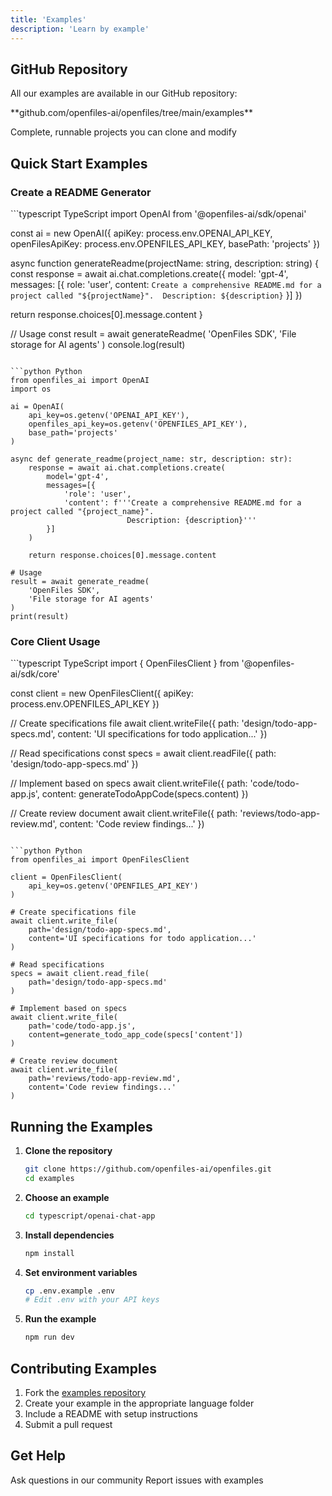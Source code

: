 ```yaml
---
title: 'Examples'
description: 'Learn by example'
---
```


## GitHub Repository

All our examples are available in our GitHub repository:

<Card title="OpenFiles Examples" icon="github" href="https://github.com/openfiles-ai/openfiles/tree/main/examples">
  **github.com/openfiles-ai/openfiles/tree/main/examples**
  
  Complete, runnable projects you can clone and modify
</Card>

## Quick Start Examples

### Create a README Generator

<CodeGroup>
```typescript TypeScript
import OpenAI from '@openfiles-ai/sdk/openai'

const ai = new OpenAI({
  apiKey: process.env.OPENAI_API_KEY,
  openFilesApiKey: process.env.OPENFILES_API_KEY,
  basePath: 'projects'
})

async function generateReadme(projectName: string, description: string) {
  const response = await ai.chat.completions.create({
    model: 'gpt-4',
    messages: [{
      role: 'user',
      content: `Create a comprehensive README.md for a project called "${projectName}". 
                Description: ${description}`
    }]
  })
  
  return response.choices[0].message.content
}

// Usage
const result = await generateReadme(
  'OpenFiles SDK',
  'File storage for AI agents'
)
console.log(result)
```

```python Python
from openfiles_ai import OpenAI
import os

ai = OpenAI(
    api_key=os.getenv('OPENAI_API_KEY'),
    openfiles_api_key=os.getenv('OPENFILES_API_KEY'),
    base_path='projects'
)

async def generate_readme(project_name: str, description: str):
    response = await ai.chat.completions.create(
        model='gpt-4',
        messages=[{
            'role': 'user',
            'content': f'''Create a comprehensive README.md for a project called "{project_name}". 
                          Description: {description}'''
        }]
    )
    
    return response.choices[0].message.content

# Usage
result = await generate_readme(
    'OpenFiles SDK',
    'File storage for AI agents'
)
print(result)
```
</CodeGroup>

### Core Client Usage

<CodeGroup>
```typescript TypeScript
import { OpenFilesClient } from '@openfiles-ai/sdk/core'

const client = new OpenFilesClient({ 
  apiKey: process.env.OPENFILES_API_KEY 
})

// Create specifications file
await client.writeFile({
  path: 'design/todo-app-specs.md',
  content: 'UI specifications for todo application...'
})

// Read specifications
const specs = await client.readFile({
  path: 'design/todo-app-specs.md'
})

// Implement based on specs
await client.writeFile({
  path: 'code/todo-app.js',
  content: generateTodoAppCode(specs.content)
})

// Create review document
await client.writeFile({
  path: 'reviews/todo-app-review.md',
  content: 'Code review findings...'
})
```

```python Python
from openfiles_ai import OpenFilesClient

client = OpenFilesClient(
    api_key=os.getenv('OPENFILES_API_KEY')
)

# Create specifications file
await client.write_file(
    path='design/todo-app-specs.md',
    content='UI specifications for todo application...'
)

# Read specifications
specs = await client.read_file(
    path='design/todo-app-specs.md'
)

# Implement based on specs
await client.write_file(
    path='code/todo-app.js',
    content=generate_todo_app_code(specs['content'])
)

# Create review document
await client.write_file(
    path='reviews/todo-app-review.md',
    content='Code review findings...'
)
```
</CodeGroup>

## Running the Examples

1. **Clone the repository**
   ```bash
   git clone https://github.com/openfiles-ai/openfiles.git
   cd examples
   ```

2. **Choose an example**
   ```bash
   cd typescript/openai-chat-app
   ```

3. **Install dependencies**
   ```bash
   npm install
   ```

4. **Set environment variables**
   ```bash
   cp .env.example .env
   # Edit .env with your API keys
   ```

5. **Run the example**
   ```bash
   npm run dev
   ```

## Contributing Examples

1. Fork the [examples repository](https://github.com/openfiles-ai/openfiles)
2. Create your example in the appropriate language folder
3. Include a README with setup instructions
4. Submit a pull request

## Get Help

<CardGroup cols={2}>
  <Card title="Discord" icon="discord" href="https://discord.gg/openfiles">
    Ask questions in our community
  </Card>
  <Card title="GitHub Issues" icon="github" href="https://github.com/openfiles-ai/openfiles/issues">
    Report issues with examples
  </Card>
</CardGroup>